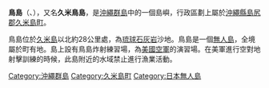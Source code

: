 {{unreferenced|time=2019-10-29T16:28:07+00:00}}
{{coord|26|35|44|N|126|49|59|E|region:JP-47|display=title}}
{{Infobox islands
|name = 鳥島
|image  = [[File:Torishima_okinawa_mlit1978.jpg|center]]
|area km2 = 0.04
|coastline km = 1.3
|elevation m = 25
|highest mount= 
|archipelago = [[沖繩群島|沖繩群島]]
|waterbody = [[東中國海|東中國海]]
|country admin divisions title = 行政歸屬
|country 1 admin divisions = {{JPN}}[[沖繩縣|沖繩縣]][[島尻郡|島尻郡]][[久米島町|久米島町]]
}}
'''鳥島'''（{{jpn|j=鳥島|hg=とりしま|rm=Tori-shima}}、{{ryu|r=鳥島|kn=トゥイシマ|rm=Tui-shima}}），又名'''久米鳥島'''，是[[沖繩群島|沖繩群島]]中的一個島嶼，行政區劃上屬於[[沖繩縣|沖繩縣]][[島尻郡|島尻郡]][[久米島町|久米島町]]。

鳥島位於[[久米島|久米島]]以北約28公里處，為[[琉球石灰岩|琉球石灰岩]]沙地。鳥島是一個[[無人島|無人島]]，全境屬於町有地。島上設有鳥島炸射練習場，為[[美國空軍|美國空軍]]的演習場。在美軍進行空對地射擊訓練的時候，此島附近的水域禁止進行漁業活動。

{{沖繩群島}}
[[Category:沖繩群島|Category:沖繩群島]]
[[Category:久米島町|Category:久米島町]]
[[Category:日本無人島|Category:日本無人島]]
